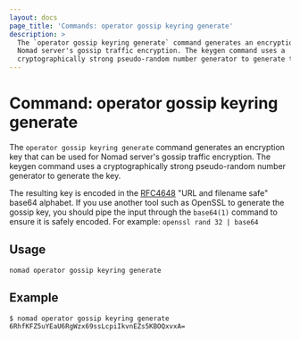 ```yaml
---
layout: docs
page_title: 'Commands: operator gossip keyring generate'
description: >
  The `operator gossip keyring generate` command generates an encryption key that can be used for
  Nomad server's gossip traffic encryption. The keygen command uses a
  cryptographically strong pseudo-random number generator to generate the key.
---
```


# Command: operator gossip keyring generate

The `operator gossip keyring generate` command generates an encryption
key that can be used for Nomad server's gossip traffic encryption. The
keygen command uses a cryptographically strong pseudo-random number
generator to generate the key.

The resulting key is encoded in the [RFC4648] "URL and filename safe"
base64 alphabet. If you use another tool such as OpenSSL to generate
the gossip key, you should pipe the input through the `base64(1)`
command to ensure it is safely encoded. For example: `openssl rand 32
| base64`

## Usage

```plaintext
nomad operator gossip keyring generate
```

## Example

```shell-session
$ nomad operator gossip keyring generate
6RhfKFZ5uYEaU6RgWzx69ssLcpiIkvnEZs5KBOQxvxA=
```

[rfc4648]: https://tools.ietf.org/html/rfc4648#section-5
